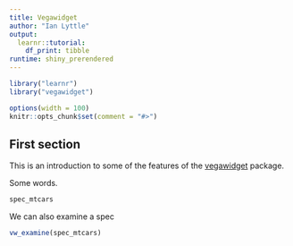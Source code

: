 ```yaml
---
title: Vegawidget
author: "Ian Lyttle"
output:
  learnr::tutorial:
    df_print: tibble
runtime: shiny_prerendered
---
```


```r
library("learnr")
library("vegawidget")

options(width = 100)
knitr::opts_chunk$set(comment = "#>")
```

## First section

This is an introduction to some of the features of the [vegawidget](https://vegawidget.github.io/vegawidget/) package.

Some words.

```r
spec_mtcars
```

We can also examine a spec

```r
vw_examine(spec_mtcars)
```
